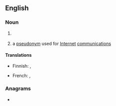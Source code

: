 {{also|screenname}}
==English==
{{wikipedia}}

===Noun===
{{en-noun}}

# {{lb|en|film|television}} {{synonym of|en|stage name}}
# a [[pseudonym]] used for [[Internet]] [[communication]]s
#: {{synonyms|en|handle|nick}}

====Translations====
{{trans-top|a pseudonym used for internet communications}}
* Finnish: {{t+|fi|käyttäjänimi}}, {{t+|fi|nimimerkki}}
{{trans-mid}}
* French: {{t+|fr|pseudonyme|m}}, {{t+|fr|alias|m}}
{{trans-bottom}}

===Anagrams===
* {{anagrams|en|a=aceeemnnrs|remanences}}